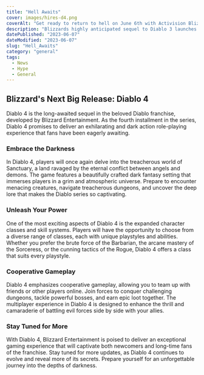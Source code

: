 ```yaml
---
title: "Hell Awaits"
cover: images/hires-d4.png
coverAlt: "Get ready to return to hell on June 6th with Activision Blizzards latest title, Diablo 4"
description: "Blizzards highly anticipated sequel to Diablo 3 launches on June 6"
datePublished: "2023-06-07"
dateModified: "2023-06-07"
slug: "Hell_Awaits"
category: "general"
tags:
  - News
  - Hype
  - General
---
```

## Blizzard's Next Big Release: Diablo 4

Diablo 4 is the long-awaited sequel in the beloved Diablo franchise, developed by Blizzard Entertainment. As the fourth installment in the series, Diablo 4 promises to deliver an exhilarating and dark action role-playing experience that fans have been eagerly awaiting.

### Embrace the Darkness

In Diablo 4, players will once again delve into the treacherous world of Sanctuary, a land ravaged by the eternal conflict between angels and demons. The game features a beautifully crafted dark fantasy setting that immerses players in a grim and atmospheric universe. Prepare to encounter menacing creatures, navigate treacherous dungeons, and uncover the deep lore that makes the Diablo series so captivating.

### Unleash Your Power

One of the most exciting aspects of Diablo 4 is the expanded character classes and skill systems. Players will have the opportunity to choose from a diverse range of classes, each with unique playstyles and abilities. Whether you prefer the brute force of the Barbarian, the arcane mastery of the Sorceress, or the cunning tactics of the Rogue, Diablo 4 offers a class that suits every playstyle.

### Cooperative Gameplay

Diablo 4 emphasizes cooperative gameplay, allowing you to team up with friends or other players online. Join forces to conquer challenging dungeons, tackle powerful bosses, and earn epic loot together. The multiplayer experience in Diablo 4 is designed to enhance the thrill and camaraderie of battling evil forces side by side with your allies.

### Stay Tuned for More

With Diablo 4, Blizzard Entertainment is poised to deliver an exceptional gaming experience that will captivate both newcomers and long-time fans of the franchise. Stay tuned for more updates, as Diablo 4 continues to evolve and reveal more of its secrets. Prepare yourself for an unforgettable journey into the depths of darkness.

